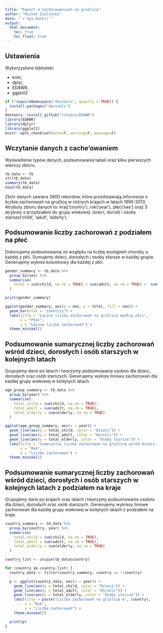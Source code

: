 ```yaml
---
title: "Raport o zachorowaniach na gruźlicę"
author: "Michał Zieliński"
date: "`r Sys.Date()`"
output:
  html_document:
    toc: true
    toc_float: true
---
```


## Ustawienia

Wykorzystane biblioteki:

- knitr,
- dplyr,
- EDAWR,
- ggplot2
```r
if (!requireNamespace("devtools", quietly = TRUE)) {
  install.packages("devtools")
}
devtools::install_github("rstudio/EDAWR")
library(EDAWR)
library(dplyr)
library(ggplot2)
knitr::opts_chunk$set(echo=F, warning=F, message=F)

```
## Wczytanie danych z cache'owaniem
Wyświetlenie typów danych, podsumowania tabeli oraz kilku pierwszych wierszy zbioru.
```r
tb_data <- tb
str(tb_data)
summary(tb_data)
head(tb_data)
```
Zbiór danych zawiera 3800 rekordów, które przedstawiają informacje o liczbie zachorowań na gruźlicę w różnych krajach w latach 1995-2013.
Atrybuty zbioru danych to:
kraj('country'), rok('year'), płeć('sex') oraz 3 atrybuty z przydziałem do grupy wiekowej: dzieci, dorośli i osoby starsze('child', 'adult', 'elderly').

## Podsumowanie liczby zachorowań z podziałem na płeć
Dokonujemy podsumowania ze względu na liczbę wystąpień choroby u każdej z płci.
Sumujemy dzieci, dorosłych i osoby starsze w każdej grupie.
Generujemy wykres kolumnowy dla każdej z płci.
```r
gender_summary <- tb_data %>%
  group_by(sex) %>%
  summarise(
    total = sum(child, na.rm = TRUE) + sum(adult, na.rm = TRUE) +  sum(elderly, na.rm = TRUE)
  )

print(gender_summary)

ggplot(gender_summary, aes(x = sex, y = total, fill = sex)) +
  geom_bar(stat = "identity") +
  labs(title = "Łączna liczba zachorowań na gruźlicę według płci",
       x = "Płeć",
       y = "Łączna liczba zachorowań") +
  theme_minimal()
```

## Podsumowanie sumarycznej liczby zachorowań wśród dzieci, dorosłych i osób starszych w kolejnych latach
Grupujemy dane po latach i tworzymy podsumowania osobno dla dzieci, dorosłych oraz osób starszych.
Generujemy wykres liniowy zachorowań dla każdej grupy wiekowej w kolejnych latach.
```r
age_group_summary <- tb_data %>%
  group_by(year) %>%
  summarise(
    total_child = sum(child, na.rm = TRUE),
    total_adult = sum(adult, na.rm = TRUE),
    total_elderly = sum(elderly, na.rm = TRUE)
  )

ggplot(age_group_summary, aes(x = year)) +
  geom_line(aes(y = total_child, color = "Dzieci")) +
  geom_line(aes(y = total_adult, color = "Dorośli")) +
  geom_line(aes(y = total_elderly, color = "Osoby starsze")) +
  labs(title = "Sumaryczna liczba zachorowań na gruźlicę wśród dzieci, dorosłych i osób starszych",
       x = "Rok",
       y = "Liczba zachorowań") +
  theme_minimal()
```

##  Podsumowanie sumarycznej liczby zachorowań wśród dzieci, dorosłych i osób starszych w kolejnych latach z podziałem na kraje
Grupujemy dane po krajach oraz latach i tworzymy podsumowania osobno dla dzieci, dorosłych oraz osób starszych.
Generujemy wykresy liniowe zachorowań dla każdej grupy wiekowej w kolejnych latach z podziałem na kraje.
```r
country_summary <- tb_data %>%
  group_by(country, year) %>%
  summarise(
    total_child = sum(child, na.rm = TRUE),
    total_adult = sum(adult, na.rm = TRUE),
    total_elderly = sum(elderly, na.rm = TRUE)
  )

country_list <- unique(tb_data$country)

for (country in country_list) {
  country_data <- filter(country_summary, country == !!country)

  p <- ggplot(country_data, aes(x = year)) +
    geom_line(aes(y = total_child, color = "Dzieci")) +
    geom_line(aes(y = total_adult, color = "Dorośli")) +
    geom_line(aes(y = total_elderly, color = "Osoby starsze")) +
    labs(title = paste("Liczba zachorowań na gruźlicę w", country),
         x = "Rok",
         y = "Liczba zachorowań") +
    theme_minimal()

  print(p)
}
```